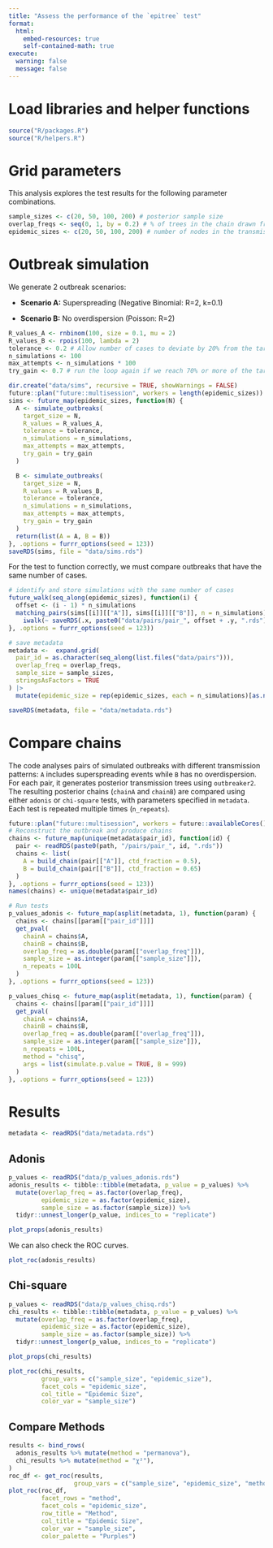 ```yaml
---
title: "Assess the performance of the `epitree` test"
format:
  html:
    embed-resources: true
    self-contained-math: true
execute: 
  warning: false
  message: false
---
```


# Load libraries and helper functions

```r
source("R/packages.R")
source("R/helpers.R")
```

# Grid parameters

This analysis explores the test results for the following parameter combinations.

```r
sample_sizes <- c(20, 50, 100, 200) # posterior sample size
overlap_freqs <- seq(0, 1, by = 0.2) # % of trees in the chain drawn from the same distribution
epidemic_sizes <- c(20, 50, 100, 200) # number of nodes in the transmission tree
```

# Outbreak simulation

We generate 2 outbreak scenarios:

-   **Scenario A:** Superspreading (Negative Binomial: R=2, k=0.1)

-   **Scenario B:** No overdispersion (Poisson: R=2)

```r
R_values_A <- rnbinom(100, size = 0.1, mu = 2)
R_values_B <- rpois(100, lambda = 2)
tolerance <- 0.2 # Allow number of cases to deviate by 20% from the target size
n_simulations <- 100
max_attempts <- n_simulations * 100
try_gain <- 0.7 # run the loop again if we reach 70% or more of the target n_simulations
```

```r
dir.create("data/sims", recursive = TRUE, showWarnings = FALSE)
future::plan("future::multisession", workers = length(epidemic_sizes))
sims <- future_map(epidemic_sizes, function(N) {
  A <- simulate_outbreaks(
    target_size = N,
    R_values = R_values_A,
    tolerance = tolerance,
    n_simulations = n_simulations,
    max_attempts = max_attempts,
    try_gain = try_gain
  )

  B <- simulate_outbreaks(
    target_size = N,
    R_values = R_values_B,
    tolerance = tolerance,
    n_simulations = n_simulations,
    max_attempts = max_attempts,
    try_gain = try_gain
  )
  return(list(A = A, B = B))
}, .options = furrr_options(seed = 123))
saveRDS(sims, file = "data/sims.rds")
```

For the test to function correctly, we must compare outbreaks that have the same number of cases.

```r
# identify and store simulations with the same number of cases
future_walk(seq_along(epidemic_sizes), function(i) {
  offset <- (i - 1) * n_simulations
  matching_pairs(sims[[i]][["A"]], sims[[i]][["B"]], n = n_simulations) |>
    iwalk(~ saveRDS(.x, paste0("data/pairs/pair_", offset + .y, ".rds")))
}, .options = furrr_options(seed = 123))

# save metadata
metadata <-  expand.grid(
  pair_id = as.character(seq_along(list.files("data/pairs"))),
  overlap_freq = overlap_freqs,
  sample_size = sample_sizes,
  stringsAsFactors = TRUE 
) |> 
  mutate(epidemic_size = rep(epidemic_sizes, each = n_simulations)[as.numeric(pair_id)])

saveRDS(metadata, file = "data/metadata.rds")
```

# Compare chains

The code analyses pairs of simulated outbreaks with different transmission patterns: `A` includes superspreading events while `B` has no overdispersion. For each pair, it generates posterior transmission trees using `outbreaker2`. The resulting posterior chains (`chainA` and `chainB`) are compared using either `adonis` or `chi-square` tests, with parameters specified in `metadata`. Each test is repeated multiple times (`n_repeats`).

```r
future::plan("future::multisession", workers = future::availableCores() - 1)
# Reconstruct the outbreak and produce chains
chains <- future_map(unique(metadata$pair_id), function(id) {
  pair <- readRDS(paste0(path, "/pairs/pair_", id, ".rds"))
  chains <- list(
    A = build_chain(pair[["A"]], ctd_fraction = 0.5),
    B = build_chain(pair[["B"]], ctd_fraction = 0.65)
  )
}, .options = furrr_options(seed = 123))
names(chains) <- unique(metadata$pair_id)

# Run tests
p_values_adonis <- future_map(asplit(metadata, 1), function(param) {
  chains <- chains[[param[["pair_id"]]]]
  get_pval(
    chainA = chains$A,
    chainB = chains$B,
    overlap_freq = as.double(param[["overlap_freq"]]),
    sample_size = as.integer(param[["sample_size"]]),
    n_repeats = 100L
  )
}, .options = furrr_options(seed = 123))

p_values_chisq <- future_map(asplit(metadata, 1), function(param) {
  chains <- chains[[param[["pair_id"]]]]
  get_pval(
    chainA = chains$A,
    chainB = chains$B,
    overlap_freq = as.double(param[["overlap_freq"]]),
    sample_size = as.integer(param[["sample_size"]]),
    n_repeats = 100L,
    method = "chisq",
    args = list(simulate.p.value = TRUE, B = 999)
  )
}, .options = furrr_options(seed = 123))
```

# Results
```r
metadata <- readRDS("data/metadata.rds")
```
## Adonis
```r
p_values <- readRDS("data/p_values_adonis.rds")
adonis_results <- tibble::tibble(metadata, p_value = p_values) %>%
  mutate(overlap_freq = as.factor(overlap_freq),
         epidemic_size = as.factor(epidemic_size),
         sample_size = as.factor(sample_size)) %>%
  tidyr::unnest_longer(p_value, indices_to = "replicate")

plot_props(adonis_results)
```


We can also check the ROC curves.

``` r
plot_roc(adonis_results)
```


## Chi-square
```r
p_values <- readRDS("data/p_values_chisq.rds")
chi_results <- tibble::tibble(metadata, p_value = p_values) %>%
  mutate(overlap_freq = as.factor(overlap_freq),
         epidemic_size = as.factor(epidemic_size),
         sample_size = as.factor(sample_size)) %>%
  tidyr::unnest_longer(p_value, indices_to = "replicate")

plot_props(chi_results)

plot_roc(chi_results,
         group_vars = c("sample_size", "epidemic_size"),
         facet_cols = "epidemic_size",
         col_title = "Epidemic Size",
         color_var = "sample_size")

```


## Compare Methods

```r
results <- bind_rows(
  adonis_results %>% mutate(method = "permanova"),
  chi_results %>% mutate(method = "χ²"),
)
roc_df <- get_roc(results,
                  group_vars = c("sample_size", "epidemic_size", "method"))
plot_roc(roc_df,
         facet_rows = "method",
         facet_cols = "epidemic_size",
         row_title = "Method",
         col_title = "Epidemic Size",
         color_var = "sample_size",
         color_palette = "Purples")

```
